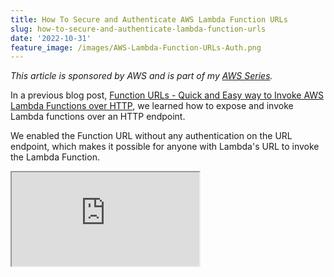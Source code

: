 ```yaml
---
title: How To Secure and Authenticate AWS Lambda Function URLs
slug: how-to-secure-and-authenticate-lambda-function-urls
date: '2022-10-31'
feature_image: /images/AWS-Lambda-Function-URLs-Auth.png
---
```

_This article is sponsored by AWS and is part of my [AWS Series](/blog/category/aws/)._

In a previous blog post, [Function URLs - Quick and Easy way to Invoke AWS Lambda Functions over HTTP](/blog/function-urls-in-aws-lambda-dotnet/), we learned how to expose and invoke Lambda functions over an HTTP endpoint.

We enabled the Function URL without any authentication on the URL endpoint, which makes it possible for anyone with Lambda's URL to invoke the Lambda Function.

<iframe src="https://www.youtube.com/embed/75EEaN-oBAg?feature=oembed" />

When using this in real-world applications, we want to secure the Function URL endpoints and make it possible only for authenticated users or applications to invoke the Lambda Function.

## Enable AWS\_IAM Authentication Type

When enabling Function URLS, it gives the option to select the Auth type. To restrict the URL to only authenticated users, choose the AWS\_IAM Auth type option.

The AWS\_IAM option ensures that only authenticated IAM users and roles can make requests to the function URL.

![](/images/image-3.png)

Once enabled, if you try to invoke the Function URL without passing any security headers, it throws a `403 Forbidden request`.

Each HTTP request to an `AWS_IAM` enabled Function URL must be signed using [AWS Signature Version 4 (SigV4)](https://docs.aws.amazon.com/general/latest/gr/signature-version-4.html).

### Creating an IAM User

The principal requesting the Function URL must either have `lambda:InvokeFunctionUrl` permission in their [identity-based policy](https://docs.aws.amazon.com/IAM/latest/UserGuide/access_policies_identity-vs-resource.html) or have permissions granted in the functions resource-based policy.

For identity-based-policy, you can add the `InvokeFunction` and `InvokeFunctionUrl` permission as shown below.

![](/images/image-5.png)

Create an access key for the User with the appropriate permissions to invoke the Function URL. The Access key ID and the Secret are required to sign requests to the Function URL.

### Using IAM Credentials From POSTMAN

[Postman](https://www.postman.com/) is an API platform and building APIs. Postman supports authorizing requests using [AWS Signature](https://learning.postman.com/docs/sending-requests/authorization/#aws-signature) and can be configured to use the AccessKey and Secret for the User from the previous step.

Create a new request in Postman, and under the Authorization tab, choose the Type as `AWS Signature`.

It prompts you to enter the `AccessKey` and the `SecretKey`. It also requires sending the `AWS Region` and `Service Name`.

In this case, my lambda function is deployed to Sydney (ap-southeast-2) region, so specify `AWS Region` as '_ap-southeast-2_'  and `Service Name` as '_lambda_'.

![](/images/image-4.png)

With the AWS Signature setup, you can make a successful request to the AWS Lambda Function URL. Depending on the `HTTP Method` specified on the Postman request, it will perform the appropriate action on the Lambda Function.

## Calling Function URLs FROM .NET APPs

When building new features, you will have to invoke our Function URL API from other .NET applications.

In .NET, calling other API endpoints is usually done using the `HttpClient` class.

<PostCard 
  title="Are You Using HttpClient in The Right Way?"
  description="If not used correctly it’s easy to run into socket exhaustion and DNS related issues with HttpClient in .NET Core. Learn how to identify these issues and how to use HttpClient class in the right way."
  slug="are-you-using-httpclient-in-the-right-way/"
  image="/images/http_client_web.jpg"
/>

The [AwsSignatureVersion4](https://github.com/FantasticFiasco/aws-signature-version-4) NuGet package extends the `HttpClient` class to add support for AWS Signature 4.

Using AccessKey and Secret, create a new `ImmutableCredentials` instance to pass to the different extension methods on the `HttpClient` class. You also need to provide the `RegionName` and `ServiceName` as we did in the Postman example.

Below is the .NET sample code to make an authenticated call to a Lambda Function URL endpoint.

```csharp
async Task Main()
{
	var httpClient = new HttpClient();
	var credentials = new ImmutableCredentials(
        "ACCESS KEY ID", "SECRET", null);
	var result = await httpClient.GetAsync($"https://lrd7ews3klz23s3brksliz7nii0iwsng.lambda-url.ap-southeast-2.on.aws?userId={Guid.NewGuid()}", "ap-southeast-2", "lambda", credentials);
	
	var resultString = await result.Content.ReadAsStringAsync();
	result.StatusCode.Dump();
	resultString.Dump();
}
```

### Using Environment Credentials

When the .NET applications are already running in an environment where the AWS Credentials are configured, you can use those credentials to invoke the Function URL.

<PostCard 
  title="Learn How To Manage Credentials When Building .NET Application on AWS"
  description="Learn different ways to set up and manage credentials and sensitive information when building .NET applications on AWS. We will also touch upon some of the tools and utilities that I have set up on my local development machine to make working with AWS easier."
  slug="amazon-credentials-dotnet/"
  image="/images/secure-key.jpg"
/>

The request will succeed if the configured credentials in the environment have access to invoke the Lambda function URL.

```csharp
...
var credentials = FallbackCredentialsFactory.GetCredentials();
...
```

Instead of explicitly creating an `ImmutableCredentials` instance from the secret key and access key id, use the `FallbackCredentialsFactory` to get the credentials configured at the machine level.

<PostCard 
  title="Function URLs - Quick and Easy way to Invoke AWS Lambda Functions over HTTP"
  description="A Function URL is a dedicated endpoint for your Lambda function. Learn how to enable Function URLs and build an API using .NET Lambda Function."
  slug="function-urls-in-aws-lambda-dotnet/"
  image="/images/AWS-Lambda-Function-URLs.png"
/>

I hope this helps you authenticate your Lambda Function URLs and ensure only authenticated requests are processed on the URL.
